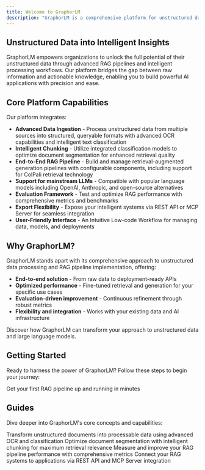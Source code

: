 ```yaml
---
title: Welcome to GraphorLM
description: "GraphorLM is a comprehensive platform for unstructured data processing that performs data ingestion from diverse sources, implements end-to-end RAG (Retrieval-Augmented Generation) pipelines, provides robust evaluation tools for RAG performance, and enables seamless export capabilities via REST API and MCP Server ([Model Context Protocol](https://modelcontextprotocol.io/)) integration."
---
```


## Unstructured Data into Intelligent Insights
GraphorLM empowers organizations to unlock the full potential of their unstructured data through advanced RAG pipelines and intelligent processing workflows. Our platform bridges the gap between raw information and actionable knowledge, enabling you to build powerful AI applications with precision and ease.

## Core Platform Capabilities
Our platform integrates:

- **Advanced Data Ingestion** - Process unstructured data from multiple sources into structured, queryable formats with advanced OCR capabilities and intelligent text classification
- **Intelligent Chunking** - Utilize integrated classification models to optimize document segmentation for enhanced retrieval quality
- **End-to-End RAG Pipeline** - Build and manage retrieval-augmented generation pipelines with configurable components, including support for ColPali retrieval technology
- **Support for mainstream LLMs** - Compatible with popular language models including OpenAI, Anthropic, and open-source alternatives
- **Evaluation Framework** - Test and optimize RAG performance with comprehensive metrics and benchmarks
- **Export Flexibility** - Expose your intelligent systems via REST API or MCP Server for seamless integration
- **User-Friendly Interface** - An Intuitive Low-code Workflow for managing data, models, and deployments

## Why GraphorLM?

GraphorLM stands apart with its comprehensive approach to unstructured data processing and RAG pipeline implementation, offering:

- **End-to-end solution** - From raw data to deployment-ready APIs
- **Optimized performance** - Fine-tuned retrieval and generation for your specific use cases
- **Evaluation-driven improvement** - Continuous refinement through robust metrics
- **Flexibility and integration** - Works with your existing data and AI infrastructure

Discover how GraphorLM can transform your approach to unstructured data and large language models.

## Getting Started

Ready to harness the power of GraphorLM? Follow these steps to begin your journey:

<CardGroup cols={2}>
  <Card
    title="Quickstart"
    icon="bolt"
    href="quickstart"
  >
    Get your first RAG pipeline up and running in minutes
  </Card>
</CardGroup>

## Guides

Dive deeper into GraphorLM's core concepts and capabilities:

<CardGroup cols={2}>
  <Card
    title="Data Ingestion"
    icon="file-lines"
    href="/docs/solutions/document-intelligence"
  >
    Transform unstructured documents into processable data using advanced OCR and classification
  </Card>
  <Card
    title="Chunking"
    icon="file-half-dashed"
    href="/docs/solutions/conversational-ai"
  >
    Optimize document segmentation with intelligent chunking for maximum retrieval relevance
  </Card>
  <Card
    title="Evaluation"
    icon="square-poll-vertical"
    href="/docs/solutions/content-generation"
  >
    Measure and improve your RAG pipeline performance with comprehensive metrics
  </Card>
  <Card
    title="Integrate Workflow"
    icon="plug"
    href="/docs/solutions/knowledge-discovery"
  >
    Connect your RAG systems to applications via REST API and MCP Server integration
  </Card>
</CardGroup>
